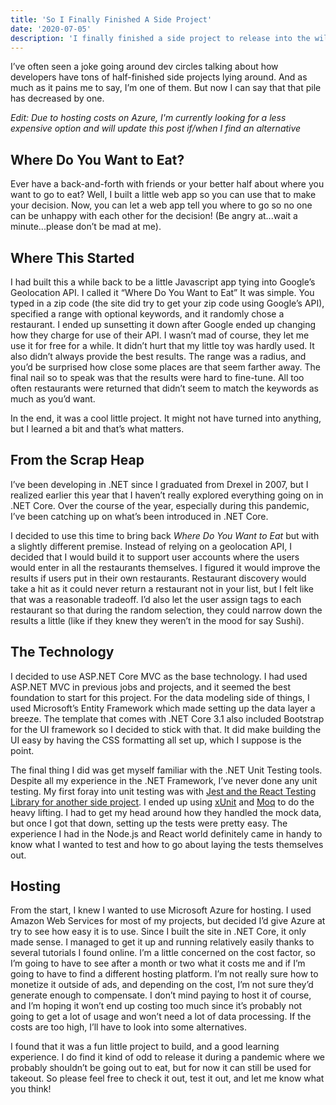 ```yaml
---
title: 'So I Finally Finished A Side Project'
date: '2020-07-05'
description: 'I finally finished a side project to release into the wild.'
---
```


I’ve often seen a joke going around dev circles talking about how developers have tons of half-finished side projects lying around. And as much as it pains me to say, I’m one of them. But now I can say that that pile has decreased by one.

_Edit: Due to hosting costs on Azure, I'm currently looking for a less expensive option and will update this post if/when I find an alternative_

## Where Do You Want to Eat?

Ever have a back-and-forth with friends or your better half about where you want to go to eat? Well, I built a little web app so you can use that to make your decision. Now, you can let a web app tell you where to go so no one can be unhappy with each other for the decision! (Be angry at...wait a minute...please don’t be mad at me).

<PostImage
    src="/images/posts/2020-07-05-so-i-finally-finished-a-side-project/wheredoyouwanttoeat2.jpg"
    alt="Screen shot of the new Where Do You Want to Eat"
    shadowed
    centered
/>

## Where This Started

I had built this a while back to be a little Javascript app tying into Google’s Geolocation API. I called it “Where Do You Want to Eat” It was simple. You typed in a zip code (the site did try to get your zip code using Google’s API), specified a range with optional keywords, and it randomly chose a restaurant. I ended up sunsetting it down after Google ended up changing how they charge for use of their API. I wasn’t mad of course, they let me use it for free for a while. It didn’t hurt that my little toy was hardly used. It also didn’t always provide the best results. The range was a radius, and you’d be surprised how close some places are that seem farther away. The final nail so to speak was that the results were hard to fine-tune. All too often restaurants were returned that didn’t seem to match the keywords as much as you’d want.

<PostImage
    src="/images/posts/2020-07-05-so-i-finally-finished-a-side-project/where-do-you-want-to-eat.jpg"
    alt="Screen shot of the original Where Do You Want to Eat"
    shadowed
    centered
/>

In the end, it was a cool little project. It might not have turned into anything, but I learned a bit and that’s what matters.

## From the Scrap Heap

I’ve been developing in .NET since I graduated from Drexel in 2007, but I realized earlier this year that I haven’t really explored everything going on in .NET Core. Over the course of the year, especially during this pandemic, I’ve been catching up on what’s been introduced in .NET Core.

I decided to use this time to bring back _Where Do You Want to Eat_ but with a slightly different premise. Instead of relying on a geolocation API, I decided that I would build it to support user accounts where the users would enter in all the restaurants themselves. I figured it would improve the results if users put in their own restaurants. Restaurant discovery would take a hit as it could never return a restaurant not in your list, but I felt like that was a reasonable tradeoff. I’d also let the user assign tags to each restaurant so that during the random selection, they could narrow down the results a little (like if they knew they weren’t in the mood for say Sushi).

## The Technology

I decided to use ASP.NET Core MVC as the base technology. I had used ASP.NET MVC in previous jobs and projects, and it seemed the best foundation to start for this project. For the data modeling side of things, I used Microsoft’s Entity Framework which made setting up the data layer a breeze. The template that comes with .NET Core 3.1 also included Bootstrap for the UI framework so I decided to stick with that. It did make building the UI easy by having the CSS formatting all set up, which I suppose is the point.

The final thing I did was get myself familiar with the .NET Unit Testing tools. Despite all my experience in the .NET Framework, I’ve never done any unit testing. My first foray into unit testing was with [Jest and the React Testing Library for another side project](https://kpwags.com/2020/05/06/delving-into-unit-testing.html). I ended up using [xUnit](https://xunit.net/) and [Moq](https://github.com/moq/moq4) to do the heavy lifting. I had to get my head around how they handled the mock data, but once I got that down, setting up the tests were pretty easy. The experience I had in the Node.js and React world definitely came in handy to know what I wanted to test and how to go about laying the tests themselves out.

## Hosting

From the start, I knew I wanted to use Microsoft Azure for hosting. I used Amazon Web Services for most of my projects, but decided I’d give Azure at try to see how easy it is to use. Since I built the site in .NET Core, it only made sense. I managed to get it up and running relatively easily thanks to several tutorials I found online. I’m a little concerned on the cost factor, so I’m going to have to see after a month or two what it costs me and if I’m going to have to find a different hosting platform. I’m not really sure how to monetize it outside of ads, and depending on the cost, I’m not sure they’d generate enough to compensate. I don’t mind paying to host it of course, and I’m hoping it won’t end up costing too much since it’s probably not going to get a lot of usage and won’t need a lot of data processing. If the costs are too high, I’ll have to look into some alternatives.

I found that it was a fun little project to build, and a good learning experience. I do find it kind of odd to release it during a pandemic where we probably shouldn’t be going out to eat, but for now it can still be used for takeout. So please feel free to check it out, test it out, and let me know what you think!
